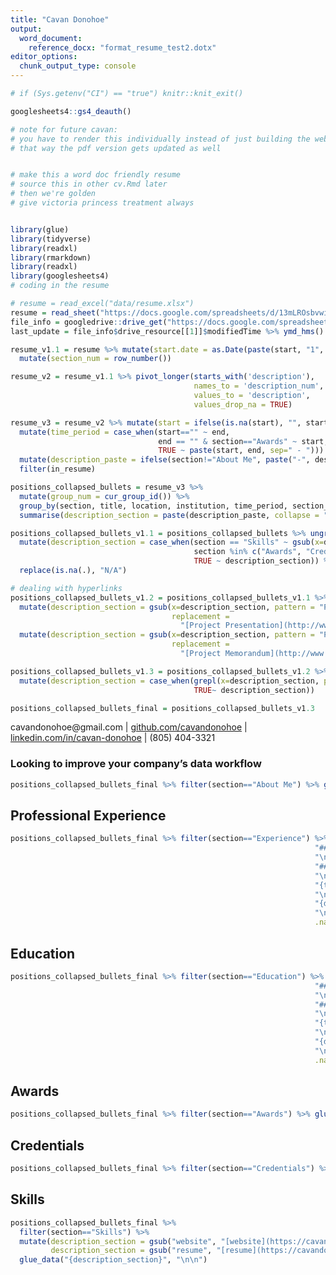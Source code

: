 ```yaml
---
title: "Cavan Donohoe"
output:
  word_document:
    reference_docx: "format_resume_test2.dotx"
editor_options: 
  chunk_output_type: console
---
```

```r
# if (Sys.getenv("CI") == "true") knitr::knit_exit()
```

```r
googlesheets4::gs4_deauth()
```


```r
# note for future cavan:
# you have to render this individually instead of just building the website
# that way the pdf version gets updated as well


# make this a word doc friendly resume
# source this in other cv.Rmd later 
# then we're golden
# give victoria princess treatment always


library(glue)
library(tidyverse)
library(readxl)
library(rmarkdown)
library(readxl)
library(googlesheets4)
# coding in the resume

# resume = read_excel("data/resume.xlsx")
resume = read_sheet("https://docs.google.com/spreadsheets/d/13mLROsbvwiE-djiRMQuOKfQwppOlH5mOxB43EaGna8s")
file_info = googledrive::drive_get("https://docs.google.com/spreadsheets/d/13mLROsbvwiE-djiRMQuOKfQwppOlH5mOxB43EaGna8s")
last_update = file_info$drive_resource[[1]]$modifiedTime %>% ymd_hms() %>% as_date()

resume_v1.1 = resume %>% mutate(start.date = as.Date(paste(start, "1", sep="-"), format="%B %Y-%d")) %>%
  mutate(section_num = row_number())

resume_v2 = resume_v1.1 %>% pivot_longer(starts_with('description'),
                                         names_to = 'description_num',
                                         values_to = 'description',
                                         values_drop_na = TRUE)

resume_v3 = resume_v2 %>% mutate(start = ifelse(is.na(start), "", start), end=ifelse(is.na(end), "", end)) %>% 
  mutate(time_period = case_when(start=="" ~ end, 
                                 end == "" & section=="Awards" ~ start,
                                 TRUE ~ paste(start, end, sep=" - "))) %>% 
  mutate(description_paste = ifelse(section!="About Me", paste("-", description), description)) %>% 
  filter(in_resume)

positions_collapsed_bullets = resume_v3 %>%
  mutate(group_num = cur_group_id()) %>%
  group_by(section, title, location, institution, time_period, section_num) %>% 
  summarise(description_section = paste(description_paste, collapse = "\n")) %>% arrange(section_num)

positions_collapsed_bullets_v1.1 = positions_collapsed_bullets %>% ungroup() %>% 
  mutate(description_section = case_when(section == "Skills" ~ gsub(x=description_section, pattern= "\\n", replacement = "\n\n"), 
                                         section %in% c("Awards", "Credentials") ~ gsub(x=description_section, pattern= "- ", replacement = ""),
                                         TRUE ~ description_section)) %>% 
  replace(is.na(.), "N/A")

# dealing with hyperlinks
positions_collapsed_bullets_v1.2 = positions_collapsed_bullets_v1.1 %>% 
  mutate(description_section = gsub(x=description_section, pattern = "Project Presentation", 
                                    replacement = 
                                      "[Project Presentation](http://www.math.ucla.edu/~actuary/caseCompetition/Case%20Comp%202018%20-%20Team%20UCI%20Presentation.pdf)")) %>% 
  mutate(description_section = gsub(x=description_section, pattern = "Project Memorandum", 
                                    replacement = 
                                      "[Project Memorandum](http://www.math.ucla.edu/~actuary/caseCompetition/Case%20Comp%202018%20-%20Team%20UCI%20Executive%20Summary.pdf)"))

positions_collapsed_bullets_v1.3 = positions_collapsed_bullets_v1.2 %>% 
  mutate(description_section = case_when(grepl(x=description_section, pattern = "\\[keep\\]") ~ "N/A",
                                         TRUE~ description_section))

positions_collapsed_bullets_final = positions_collapsed_bullets_v1.3

```


cavandonohoe@gmail.com | [github.com/cavandonohoe](https://github.com/cavandonohoe) | [linkedin.com/in/cavan-donohoe](https://www.linkedin.com/in/cavan-donohoe) | (805) 404-3321

### Looking to improve your company's data workflow


```r
positions_collapsed_bullets_final %>% filter(section=="About Me") %>% glue_data("{description_section}", "\n\n")
```


Professional Experience {data-icon=suitcase}
--------------------------------------------------------------------------------


```r
positions_collapsed_bullets_final %>% filter(section=="Experience") %>% glue_data("### {title}", "\n\n",
                                                                    "#### {institution}",
                                                                    "\n\n",
                                                                    "#### {location}",
                                                                    "\n\n",
                                                                    "{time_period}",
                                                                    "\n\n",
                                                                    "{description_section}", 
                                                                    "\n\n",
                                                                    .na="")
```

Education {data-icon=graduation-cap data-concise=true}
--------------------------------------------------------------------------------


```r
positions_collapsed_bullets_final %>% filter(section=="Education") %>% glue_data("### {title}", "\n\n",
                                                                    "#### {institution}",
                                                                    "\n\n",
                                                                    "#### {location}",
                                                                    "\n\n",
                                                                    "{time_period}",
                                                                    "\n\n",
                                                                    "{description_section}", 
                                                                    "\n\n",
                                                                    .na="")
```



Awards {data-icon=medal}
--------------------------------------------------------------------------------


```r
positions_collapsed_bullets_final %>% filter(section=="Awards") %>% glue_data("### {description_section}")
```

Credentials {data-icon=th-list}
--------------------------------------------------------------------------------


```r
positions_collapsed_bullets_final %>% filter(section=="Credentials") %>% glue_data("### {description_section}")
```

Skills {#skills}
--------------------------------------------------------------------------------


```r
positions_collapsed_bullets_final %>%
  filter(section=="Skills") %>%
  mutate(description_section = gsub("website", "[website](https://cavandonohoe.github.io/)", description_section),
         description_section = gsub("resume", "[resume](https://cavandonohoe.github.io/cv.html)", description_section)) %>%
  glue_data("{description_section}", "\n\n")
```
